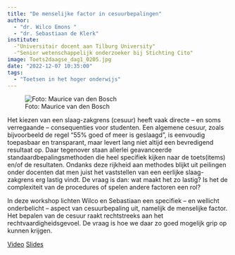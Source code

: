```yaml
---
title: "De menselijke factor in cesuurbepalingen"
author:
  - "dr. Wilco Emons "
  - "dr. Sebastiaan de Klerk"
institute: 
  -"Universitair docent aan Tilburg University"
  -"Senior wetenschappelijk onderzoeker bij Stichting Cito"
image: Toets2daagse_dag1_0205.jpg
date: "2022-12-07 10:35:00"
tags: 
  - "Toetsen in het hoger onderwijs"
---
```


::: {.column-margin}
![Foto: Maurice van den Bosch]()
:::

Het kiezen van een slaag-zakgrens (cesuur) heeft vaak directe – en soms verregaande – consequenties voor studenten. Een algemene cesuur, zoals bijvoorbeeld de regel “55% goed of meer is geslaagd”, is eenvoudig toepasbaar en transparant, maar levert lang niet altijd een bevredigend resultaat op. Daar tegenover staan allerlei geavanceerde standaardbepalingsmethoden die heel specifiek kijken naar de toets(items) en/of de resultaten.
  Ondanks deze rijkheid aan methodes blijkt uit peilingen onder docenten dat men juist het vaststellen van een eerlijke slaag-zakgrens erg lastig vindt. De vraag is dan: wat maakt het zo lastig? Is het de complexiteit van de procedures of spelen andere factoren een rol?

In deze workshop lichten Wilco en Sebastiaan een specifiek – en wellicht onderbelicht – aspect van cesuurbepaling uit, namelijk de menselijke factor. Het bepalen van de cesuur raakt rechtstreeks aan het rechtvaardigheidsgevoel. De vraag is hoe we daar zo goed mogelijk grip op kunnen krijgen.

[Video](https://tilburguniversity.cloud.panopto.eu/Panopto/Pages/Viewer.aspx?id=8c1a2003-e40e-477d-998a-af3800f0dcf5){.btn .btn-primary}
[Slides](https://drive.google.com/file/d/1brtm8fDIvren8ekzgF8JDX8YddCuXEMj/view?usp=share_link){.btn .btn-primary}
